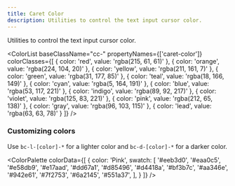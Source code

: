 ```yaml
---
title: Caret Color
description: Utilities to control the text input cursor color.
---
```



Utilities to control the text input cursor color.

<ColorList 
  baseClassName="cc-" 
  propertyNames={['caret-color']} 
  colorClasses={[
    { color: 'red', value: 'rgba(215, 61, 61)' },
    { color: 'orange', value: 'rgba(224, 104, 20)' },
    { color: 'yellow', value: 'rgba(211, 161, 7)' },
    { color: 'green', value: 'rgba(31, 177, 85)' },
    { color: 'teal', value: 'rgba(18, 166, 149)' },
    { color: 'cyan', value: 'rgba(5, 164, 191)' },
    { color: 'blue', value: 'rgba(53, 117, 221)' },
    { color: 'indigo', value: 'rgba(89, 92, 217)' },
    { color: 'violet', value: 'rgba(125, 83, 221)' },
    { color: 'pink', value: 'rgba(212, 65, 138)' },
    { color: 'gray', value: 'rgba(96, 103, 115)' },
    { color: 'lead', value: 'rgba(63, 63, 78)' }
  ]}
/>

### Customizing colors

Use `bc-l-[color]-*` for a lighter color and `bc-d-[color]-*` for a darker color.

<ColorPalette
  colorData={[
    {
      color: 'Pink',
      swatch: [
        '#eeb3d0', '#eaa0c5', '#e58db9', '#e17aad', '#dd67a1', '#d85496', '#d4418a', '#bf3b7c', '#aa346e', '#942e61', '#7f2753', '#6a2145', '#551a37',
      ],
    }
  ]}
/>